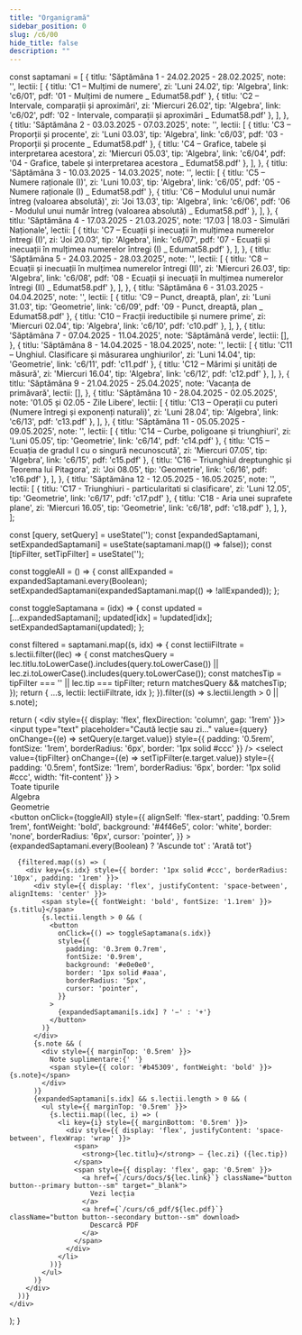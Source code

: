 ```yaml
---
title: "Organigramă"
sidebar_position: 0
slug: /c6/00
hide_title: false
description: ""
---
```



  const saptamani = [
    {
      titlu: 'Săptămâna 1 - 24.02.2025 - 28.02.2025',
      note: '',
      lectii: [
        { titlu: 'C1 – Mulțimi de numere', zi: 'Luni 24.02', tip: 'Algebra', link: 'c6/01', pdf: '01 - Mulțimi de numere _ Edumat58.pdf' },
        { titlu: 'C2 – Intervale, comparații și aproximări', zi: 'Miercuri 26.02', tip: 'Algebra', link: 'c6/02', pdf: '02 - Intervale, comparații și aproximări _ Edumat58.pdf' },
      ],
    },
    {
      titlu: 'Săptămâna 2 - 03.03.2025 - 07.03.2025',
      note: '',
      lectii: [
        { titlu: 'C3 – Proporții și procente', zi: 'Luni 03.03', tip: 'Algebra', link: 'c6/03', pdf: '03 - Proporții și procente _ Edumat58.pdf' },
        { titlu: 'C4 – Grafice, tabele și interpretarea acestora', zi: 'Miercuri 05.03', tip: 'Algebra', link: 'c6/04', pdf: '04 - Grafice, tabele și interpretarea acestora _ Edumat58.pdf' },
      ],
    },
    {
      titlu: 'Săptămâna 3 - 10.03.2025 - 14.03.2025',
      note: '',
      lectii: [
        { titlu: 'C5 – Numere raționale (I)', zi: 'Luni 10.03', tip: 'Algebra', link: 'c6/05', pdf: '05 - Numere raționale (I) _ Edumat58.pdf' },
        { titlu: 'C6 – Modulul unui număr întreg (valoarea absolută)', zi: 'Joi 13.03', tip: 'Algebra', link: 'c6/06', pdf: '06 - Modulul unui număr întreg (valoarea absolută) _ Edumat58.pdf' },
      ],
    },
    {
      titlu: 'Săptămâna 4 - 17.03.2025 - 21.03.2025',
      note: '17.03 | 18.03 - Simulări Naționale',
      lectii: [
        { titlu: 'C7 – Ecuații și inecuații în mulțimea numerelor întregi (I)', zi: 'Joi 20.03', tip: 'Algebra', link: 'c6/07', pdf: '07 - Ecuații și inecuații în mulțimea numerelor întregi (I) _ Edumat58.pdf' },
      ],
    },
    {
      titlu: 'Săptămâna 5 - 24.03.2025 - 28.03.2025',
      note: '',
      lectii: [
        { titlu: 'C8 – Ecuații și inecuații în mulțimea numerelor întregi (II)', zi: 'Miercuri 26.03', tip: 'Algebra', link: 'c6/08', pdf: '08 - Ecuații și inecuații în mulțimea numerelor întregi (II) _ Edumat58.pdf' },
      ],
    },
    {
      titlu: 'Săptămâna 6 - 31.03.2025 - 04.04.2025',
      note: '',
      lectii: [
        { titlu: 'C9 – Punct, dreaptă, plan', zi: 'Luni 31.03', tip: 'Geometrie', link: 'c6/09', pdf: '09 - Punct, dreaptă, plan _ Edumat58.pdf' },
        { titlu: 'C10 – Fracții ireductibile și numere prime', zi: 'Miercuri 02.04', tip: 'Algebra', link: 'c6/10', pdf: 'c10.pdf' },
      ],
    },
    {
      titlu: 'Săptămâna 7 - 07.04.2025 - 11.04.2025',
      note: 'Săptămână verde',
      lectii: [],
    },
    {
      titlu: 'Săptămâna 8 - 14.04.2025 - 18.04.2025',
      note: '',
      lectii: [
        { titlu: 'C11 – Unghiul. Clasificare și măsurarea unghiurilor', zi: 'Luni 14.04', tip: 'Geometrie', link: 'c6/11', pdf: 'c11.pdf' },
        { titlu: 'C12 – Mărimi și unități de măsură', zi: 'Miercuri 16.04', tip: 'Algebra', link: 'c6/12', pdf: 'c12.pdf' },
      ],
    },
    {
        titlu: 'Săptămâna 9 - 21.04.2025 - 25.04.2025',
        note: 'Vacanța de primăvară',
        lectii: [],
    },
    {
      titlu: 'Săptămâna 10 - 28.04.2025 - 02.05.2025',
      note: '01.05 și 02.05 - Zile Libere',
      lectii: [
        { titlu: 'C13 – Operații cu puteri (Numere întregi și exponenți naturali)', zi: 'Luni 28.04', tip: 'Algebra', link: 'c6/13', pdf: 'c13.pdf' },
      ],
    },
    {
      titlu: 'Săptămâna 11 - 05.05.2025 - 09.05.2025',
      note: '',
      lectii: [
        { titlu: 'C14 – Curbe, poligoane și triunghiuri', zi: 'Luni 05.05', tip: 'Geometrie', link: 'c6/14', pdf: 'c14.pdf' },
        { titlu: 'C15 – Ecuația de gradul I cu o singură necunoscută', zi: 'Miercuri 07.05', tip: 'Algebra', link: 'c6/15', pdf: 'c15.pdf' },
        { titlu: 'C16 – Triunghiul dreptunghic și Teorema lui Pitagora', zi: 'Joi 08.05', tip: 'Geometrie', link: 'c6/16', pdf: 'c16.pdf' },
      ],
    },
    {
      titlu: 'Săptămâna 12 - 12.05.2025 - 16.05.2025',
      note: '',
      lectii: [
        { titlu: 'C17 - Triunghiuri - particularitati si clasificare', zi: 'Luni 12.05', tip: 'Geometrie', link: 'c6/17', pdf: 'c17.pdf' },
        { titlu: 'C18 - Aria unei suprafete plane', zi: 'Miercuri 16.05', tip: 'Geometrie', link: 'c6/18', pdf: 'c18.pdf' },
      ],
    },
  ];

  const [query, setQuery] = useState('');
  const [expandedSaptamani, setExpandedSaptamani] = useState(saptamani.map(() => false));
  const [tipFilter, setTipFilter] = useState('');

  const toggleAll = () => {
    const allExpanded = expandedSaptamani.every(Boolean);
    setExpandedSaptamani(expandedSaptamani.map(() => !allExpanded));
  };

  const toggleSaptamana = (idx) => {
    const updated = [...expandedSaptamani];
    updated[idx] = !updated[idx];
    setExpandedSaptamani(updated);
  };

  const filtered = saptamani.map((s, idx) => {
    const lectiiFiltrate = s.lectii.filter((lec) => {
      const matchesQuery =
        lec.titlu.toLowerCase().includes(query.toLowerCase()) ||
        lec.zi.toLowerCase().includes(query.toLowerCase());
      const matchesTip = tipFilter === '' || lec.tip === tipFilter;
      return matchesQuery && matchesTip;
    });
    return { ...s, lectii: lectiiFiltrate, idx };
  }).filter((s) => s.lectii.length > 0 || s.note);

  return (
    <div style={{ display: 'flex', flexDirection: 'column', gap: '1rem' }}>
      <input
        type="text"
        placeholder="Caută lecție sau zi..."
        value={query}
        onChange={(e) => setQuery(e.target.value)}
        style={{ padding: '0.5rem', fontSize: '1rem', borderRadius: '6px', border: '1px solid #ccc' }}
      />
      <select
        value={tipFilter}
        onChange={(e) => setTipFilter(e.target.value)}
        style={{ padding: '0.5rem', fontSize: '1rem', borderRadius: '6px', border: '1px solid #ccc', width: 'fit-content' }}
      >
        <option value="">Toate tipurile</option>
        <option value="Algebra">Algebra</option>
        <option value="Geometrie">Geometrie</option>
      </select>
      <button
        onClick={toggleAll}
        style={{
          alignSelf: 'flex-start',
          padding: '0.5rem 1rem',
          fontWeight: 'bold',
          background: '#4f46e5',
          color: 'white',
          border: 'none',
          borderRadius: '6px',
          cursor: 'pointer',
        }}
      >
        {expandedSaptamani.every(Boolean) ? 'Ascunde tot' : 'Arată tot'}
      </button>

      {filtered.map((s) => (
        <div key={s.idx} style={{ border: '1px solid #ccc', borderRadius: '10px', padding: '1rem' }}>
          <div style={{ display: 'flex', justifyContent: 'space-between', alignItems: 'center' }}>
            <span style={{ fontWeight: 'bold', fontSize: '1.1rem' }}>{s.titlu}</span>
            {s.lectii.length > 0 && (
              <button
                onClick={() => toggleSaptamana(s.idx)}
                style={{
                  padding: '0.3rem 0.7rem',
                  fontSize: '0.9rem',
                  background: '#e0e0e0',
                  border: '1px solid #aaa',
                  borderRadius: '5px',
                  cursor: 'pointer',
                }}
              >
                {expandedSaptamani[s.idx] ? '−' : '+'}
              </button>
            )}
          </div>
          {s.note && (
            <div style={{ marginTop: '0.5rem' }}>
              Note suplimentare:{' '}
              <span style={{ color: '#b45309', fontWeight: 'bold' }}>{s.note}</span>
            </div>
          )}
          {expandedSaptamani[s.idx] && s.lectii.length > 0 && (
            <ul style={{ marginTop: '0.5rem' }}>
              {s.lectii.map((lec, i) => (
                <li key={i} style={{ marginBottom: '0.5rem' }}>
                  <div style={{ display: 'flex', justifyContent: 'space-between', flexWrap: 'wrap' }}>
                    <span>
                      <strong>{lec.titlu}</strong> – {lec.zi} ({lec.tip})
                    </span>
                    <span style={{ display: 'flex', gap: '0.5rem' }}>
                      <a href={`/curs/docs/${lec.link}`} className="button button--primary button--sm" target="_blank">
                        Vezi lecția
                      </a>
                      <a href={`/curs/c6_pdf/${lec.pdf}`} className="button button--secondary button--sm" download>
                        Descarcă PDF
                      </a>
                    </span>
                  </div>
                </li>
              ))}
            </ul>
          )}
        </div>
      ))}
    </div>
  );
}
